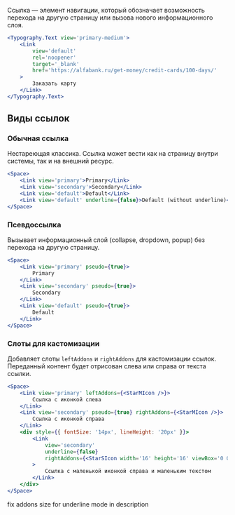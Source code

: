 Ссылка — элемент навигации, который обозначает возможность перехода на другую страницу
или вызова нового информационного слоя.

```jsx live
<Typography.Text view='primary-medium'>
    <Link
        view='default'
        rel='noopener'
        target='_blank'
        href='https://alfabank.ru/get-money/credit-cards/100-days/'
    >
        Заказать карту
    </Link>
</Typography.Text>
```

## Виды ссылок

### Обычная ссылка

Нестареющая классика. Ссылка может вести как на страницу внутри системы, так и на внешний ресурс.

```jsx live
<Space>
    <Link view='primary'>Primary</Link>
    <Link view='secondary'>Secondary</Link>
    <Link view='default'>Default</Link>
    <Link view='default' underline={false}>Default (without underline)</Link>
</Space>
```

### Псевдоссылка

Вызывает информационный слой (collapse, dropdown, popup) без перехода на другую страницу.

```jsx live
<Space>
    <Link view='primary' pseudo={true}>
        Primary
    </Link>
    <Link view='secondary' pseudo={true}>
        Secondary
    </Link>
    <Link view='default' pseudo={true}>
        Default
    </Link>
</Space>
```

### Слоты для кастомизации

Добавляет слоты `leftAddons` и `rightAddons` для кастомизации ссылок.
Переданный контент будет отрисован слева или справа от текста ссылки.

```jsx live
<Space>
    <Link view='primary' leftAddons={<StarMIcon />}>
        Ссылка с иконкой слева
    </Link>
    <Link view='secondary' pseudo={true} rightAddons={<StarMIcon />}>
        Ссылка с иконкой справа
    </Link>
    <div style={{ fontSize: '14px', lineHeight: '20px' }}>
        <Link
            view='secondary'
            underline={false}
            rightAddons={<StarSIcon width='16' height='16' viewBox='0 0 16 16' />}
        >
            Ссылка с маленькой иконкой справа и маленьким текстом
        </Link>
    </div>
</Space>
```
fix addons size for underline mode in description
